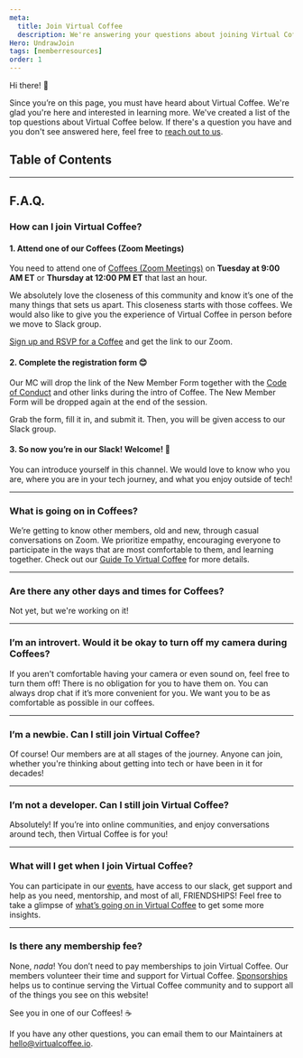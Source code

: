 ```yaml
---
meta:
  title: Join Virtual Coffee
  description: We're answering your questions about joining Virtual Coffee!
Hero: UndrawJoin
tags: [memberresources]
order: 1
---
```



<TextContainer background="light" showBackToTopLink={false}>

Hi there! 👋

<LeadText>

Since you’re on this page, you must have heard about Virtual Coffee. We're glad you're here and interested in learning more. We've created a list of the top questions about Virtual Coffee below. If there's a question you have and you don't see answered here, feel free to <a href="mailto:hello@virtualcoffee.io">reach out to us</a>.

</LeadText>

</TextContainer>

## Table of Contents

<TextContainer>

---

## F.A.Q.

### How can I join Virtual Coffee?

#### 1. Attend one of our Coffees (Zoom Meetings)

<LeadText>

You need to attend one of [Coffees (Zoom Meetings)](</member-resources/guide-to-vc/#coffees-(zoom-meetings)>) on **Tuesday at 9:00 AM ET** or **Thursday at 12:00 PM ET** that last an hour.

</LeadText>

We absolutely love the closeness of this community and know it’s one of the many things that sets us apart. This closeness starts with those coffees.
We would also like to give you the experience of Virtual Coffee in person before we move to Slack group.

[Sign up and RSVP for a Coffee](https://meetingplace.io/virtual-coffee) and get the link to our Zoom.

#### 2. Complete the registration form 😊

Our MC will drop the link of the New Member Form together with the [Code of Conduct](/code-of-conduct/) and other links during the intro of Coffee. The New Member Form will be dropped again at the end of the session.

Grab the form, fill it in, and submit it. Then, you will be given access to our Slack group.

#### 3. So now you’re in our Slack! Welcome! 👋

You can introduce yourself in this channel. We would love to know who you are, where you are in your tech journey, and what you enjoy outside of tech!

---

### What is going on in Coffees?

We’re getting to know other members, old and new, through casual conversations on Zoom. We prioritize empathy, encouraging everyone to participate in the ways that are most comfortable to them, and learning together.
Check out our [Guide To Virtual Coffee](/member-resources/guide-to-vc/) for more details.

---

### Are there any other days and times for Coffees?

Not yet, but we're working on it!

---

### I’m an introvert. Would it be okay to turn off my camera during Coffees?

If you aren't comfortable having your camera or even sound on, feel free to turn them off! There is no obligation for you to have them on. You can always drop chat if it’s more convenient for you. We want you to be as comfortable as possible in our coffees.

---

### I’m a newbie. Can I still join Virtual Coffee?

Of course! Our members are at all stages of the journey. Anyone can join, whether you're thinking about getting into tech or have been in it for decades!

---

### I’m not a developer. Can I still join Virtual Coffee?

Absolutely! If you’re into online communities, and enjoy conversations around tech, then Virtual Coffee is for you!

---

### What will I get when I join Virtual Coffee?

You can participate in our [events](/events), have access to our slack, get support and help as you need, mentorship, and most of all, FRIENDSHIPS!
Feel free to take a glimpse of [what’s going on in Virtual Coffee](/member-resources/guide-to-vc/#what-to-expect-in-virtual-coffee) to get some more insights.

---

### Is there any membership fee?

None, _nada_! You don’t need to pay memberships to join Virtual Coffee.
Our members volunteer their time and support for Virtual Coffee.
[Sponsorships](https://github.com/sponsors/Virtual-Coffee) helps us to continue serving the Virtual Coffee community and to support all of the things you see on this website!

</TextContainer>

<TextContainer background="light">

See you in one of our Coffees! ☕

If you have any other questions, you can email them to our Maintainers at hello@virtualcoffee.io.

</TextContainer>
